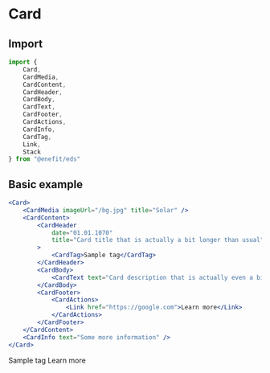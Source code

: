 
# Card

## Import

```jsx
import { 
    Card, 
    CardMedia, 
    CardContent, 
    CardHeader, 
    CardBody, 
    CardText, 
    CardFooter, 
    CardActions, 
    CardInfo, 
    CardTag, 
    Link, 
    Stack 
} from "@enefit/eds"
```

## Basic example

```jsx
<Card>
    <CardMedia imageUrl="/bg.jpg" title="Solar" />
    <CardContent>
        <CardHeader
            date="01.01.1070"
            title="Card title that is actually a bit longer than usual"
        >
            <CardTag>Sample tag</CardTag>
        </CardHeader>
        <CardBody>
            <CardText text="Card description that is actually even a bit longer as usual. Card description that is actually even a bit longer as usual." />
        </CardBody>
        <CardFooter>
            <CardActions>
                <Link href="https://google.com">Learn more</Link>
            </CardActions>
        </CardFooter>
    </CardContent>
    <CardInfo text="Some more information" />
</Card>
```

<Card>
    <CardMedia imageUrl="/bg.jpg" title="Solar" />
    <CardContent>
        <CardHeader
            date="01.01.1070"
            title="Card title that is actually a bit longer than usual"
        >
            <CardTag>Sample tag</CardTag>
        </CardHeader>
        <CardBody>
            <CardText text="Card description that is actually even a bit longer as usual. Card description that is actually even a bit longer as usual." />
        </CardBody>
        <CardFooter>
            <CardActions>
                <Link href="https://google.com">Learn more</Link>
            </CardActions>
        </CardFooter>
    </CardContent>
    <CardInfo text="Some more information" />
</Card>